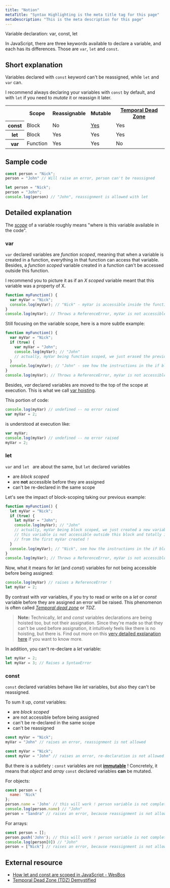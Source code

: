 ```yaml
---
title: "Notion"
metaTitle: "Syntax Highlighting is the meta title tag for this page"
metaDescription: "This is the meta description for this page"
---
```


Variable declaration: var, const, let

In JavaScript, there are three keywords available to declare a variable, and each has its differences. Those are ```var```, ```let``` and ```const```.

## Short explanation

Variables declared with ```const``` keyword can't be reassigned, while ```let``` and ```var``` can.

I recommend always declaring your variables with ```const``` by default, and with ```let``` if you need to *mutate* it or reassign it later.

<table>
  <tr>
    <th></th>
    <th>Scope</th>
    <th>Reassignable</th>
    <th>Mutable</th>
   <th><a href="#tdz_sample">Temporal Dead Zone</a></th>
  </tr>
  <tr>
    <th>const</th>
    <td>Block</td>
    <td>No</td>
    <td><a href="#const_mutable_sample">Yes</a></td>
    <td>Yes</td>
  </tr>
  <tr>
    <th>let</th>
    <td>Block</td>
    <td>Yes</td>
    <td>Yes</td>
    <td>Yes</td>
  </tr>
   <tr>
    <th>var</th>
    <td>Function</td>
    <td>Yes</td>
    <td>Yes</td>
    <td>No</td>
  </tr>
</table>

## Sample code

```javascript
const person = "Nick";
person = "John" // Will raise an error, person can't be reassigned
```

```javascript
let person = "Nick";
person = "John";
console.log(person) // "John", reassignment is allowed with let
```

## Detailed explanation

The [*scope*](#scope_def) of a variable roughly means "where is this variable available in the code".

### var

```var``` declared variables are *function scoped*, meaning that when a variable is created in a function, everything in that function can access that variable. Besides, a *function scoped* variable created in a function can't be accessed outside this function.

I recommend you to picture it as if an *X scoped* variable meant that this variable was a property of X.

```javascript
function myFunction() {
  var myVar = "Nick";
  console.log(myVar); // "Nick" - myVar is accessible inside the function
}
console.log(myVar); // Throws a ReferenceError, myVar is not accessible outside the function.
```

Still focusing on the variable scope, here is a more subtle example:

```javascript
function myFunction() {
  var myVar = "Nick";
  if (true) {
    var myVar = "John";
    console.log(myVar); // "John"
    // actually, myVar being function scoped, we just erased the previous myVar value "Nick" for "John"
  }
  console.log(myVar); // "John" - see how the instructions in the if block affected this value
}
console.log(myVar); // Throws a ReferenceError, myVar is not accessible outside the function.
```

Besides, *var* declared variables are moved to the top of the scope at execution. This is what we call [var hoisting](https://developer.mozilla.org/en-US/docs/Web/JavaScript/Reference/Statements/var#var_hoisting).

This portion of code:

```js
console.log(myVar) // undefined -- no error raised
var myVar = 2;
```

is understood at execution like:

```js
var myVar;
console.log(myVar) // undefined -- no error raised
myVar = 2;
```

### let

```var``` and ```let ``` are about the same, but ```let``` declared variables

- are *block scoped*
- are **not** accessible before they are assigned
- can't be re-declared in the same scope

Let's see the impact of block-scoping taking our previous example:

```javascript
function myFunction() {
  let myVar = "Nick";
  if (true) {
    let myVar = "John";
    console.log(myVar); // "John"
    // actually, myVar being block scoped, we just created a new variable myVar.
    // this variable is not accessible outside this block and totally independent
    // from the first myVar created !
  }
  console.log(myVar); // "Nick", see how the instructions in the if block DID NOT affect this value
}
console.log(myVar); // Throws a ReferenceError, myVar is not accessible outside the function.
```

<a name="tdz_sample"></a> Now, what it means for *let* (and *const*) variables for not being accessible before being assigned:

```js
console.log(myVar) // raises a ReferenceError !
let myVar = 2;
```

By contrast with *var* variables, if you try to read or write on a *let* or *const* variable before they are assigned an error will be raised. This phenomenon is often called [*Temporal dead zone*](https://developer.mozilla.org/en-US/docs/Web/JavaScript/Reference/Statements/let#Temporal_Dead_Zone_and_errors_with_let) or *TDZ*.

> **Note:** Technically, *let* and *const* variables declarations are being hoisted too, but not their assignation. Since they're made so that they can't be used before assignation, it intuitively feels like there is no hoisting, but there is. Find out more on this [very detailed explanation here](http://jsrocks.org/2015/01/temporal-dead-zone-tdz-demystified) if you want to know more.

In addition, you can't re-declare a *let* variable:

```js
let myVar = 2;
let myVar = 3; // Raises a SyntaxError
```

### const

```const``` declared variables behave like *let* variables, but also they can't be reassigned.

To sum it up, *const* variables:

- are *block scoped*
- are not accessible before being assigned
- can't be re-declared in the same scope
- can't be reassigned

```js
const myVar = "Nick";
myVar = "John" // raises an error, reassignment is not allowed
```

```js
const myVar = "Nick";
const myVar = "John" // raises an error, re-declaration is not allowed
```

<a name="const_mutable_sample"></a> But there is a subtlety : ```const``` variables are not [**immutable**](#mutation_def) ! Concretely, it means that *object* and *array* ```const``` declared variables **can** be mutated.

For objects:
```js
const person = {
  name: 'Nick'
};
person.name = 'John' // this will work ! person variable is not completely reassigned, but mutated
console.log(person.name) // "John"
person = "Sandra" // raises an error, because reassignment is not allowed with const declared variables
```

For arrays:
```js
const person = [];
person.push('John'); // this will work ! person variable is not completely reassigned, but mutated
console.log(person[0]) // "John"
person = ["Nick"] // raises an error, because reassignment is not allowed with const declared variables
```

## External resource

- [How let and const are scoped in JavaScript - WesBos](http://wesbos.com/javascript-scoping/)
- [Temporal Dead Zone (TDZ) Demystified](http://jsrocks.org/2015/01/temporal-dead-zone-tdz-demystified)
